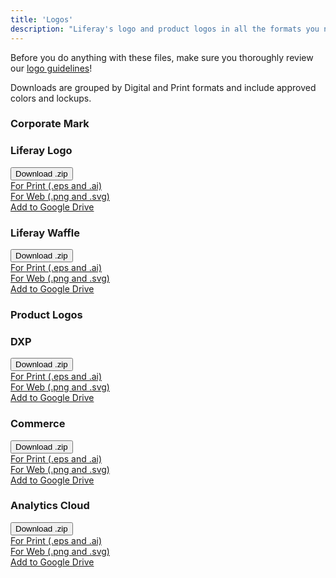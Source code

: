 ```yaml
---
title: 'Logos'
description: "Liferay's logo and product logos in all the formats you need."
---
```



Before you do anything with these files, make sure you thoroughly review our [logo guidelines](/docs/guidelines/logo-usage.html)!

Downloads are grouped by Digital and Print formats and include approved colors and lockups.

### Corporate Mark

<div className="row">
	<div className="col-md-4">
		<div className="card-type-asset color-card">
			<div className="card">
				<div className="aspect-ratio card-item-first" style={{background: "url('/images/logos/liferay-logo.png') center/cover"}}>
				</div>
				<div className="card-body">
					<div className="card-row">
						<div className="autofit-col autofit-col-expand">
							<div className="card-title text-truncate" title="Color Name"><h3 style={{marginTop: "16px"}}>Liferay Logo</h3></div>
                            <div className="btn-group">
                                <button aria-expanded="false" aria-haspopup="true" className="btn btn-primary dropdown-toggle" data-toggle="dropdown" type="button">
                                    Download .zip
                                    <Icon name="keyboardArrowDown" />
                                </button>
                                <div className="dropdown-menu">
                                    <a className="dropdown-item"  href="/../resources/logos/print/liferay-logo-cmyk.zip" target="_blank" download="liferay-logo-for-print">For Print (.eps and .ai)</a>
                                    <div className="dropdown-divider"></div>
                                    <a className="dropdown-item"  href="/../resources/logos/digital/liferay-logo-rgb.zip" target="_blank" download="liferay-logo-for-web">For Web (.png and .svg)</a>
                                </div>
                            </div>
							<a target="_blank" href="https://drive.google.com/drive/folders/1Ic6Ek1MH45XIjJ5hGUaMuJOkCj884oNm?usp=sharing" className="" style={{margin: "1rem 0 1.5rem"}}>Add to Google Drive</a>
						</div>
					</div>
				</div>
			</div>
		</div>
	</div>
	<div className="col-md-4">
		<div className="card-type-asset color-card">
			<div className="card">
				<div className="aspect-ratio card-item-first" style={{background: "url('/images/logos/liferay-waffle.png') center/cover"}}>
				</div>
				<div className="card-body">
					<div className="card-row">
						<div className="autofit-col autofit-col-expand">
							<div className="card-title text-truncate" title="Color Name"><h3 style={{marginTop: "16px"}}>Liferay Waffle</h3></div>
                            <div className="btn-group">
                                <button aria-expanded="false" aria-haspopup="true" className="btn btn-primary dropdown-toggle" data-toggle="dropdown" type="button">
                                    Download .zip
                                    <Icon name="keyboardArrowDown" />
                                </button>
                                <div className="dropdown-menu">
                                    <a className="dropdown-item"  href="/../resources/logos/print/liferay-icon-cmyk.zip" target="_blank" download="liferay-icon-for-print">For Print (.eps and .ai)</a>
                                    <div className="dropdown-divider"></div>
                                    <a className="dropdown-item"  href="/../resources/logos/digital/liferay-icon.zip" target="_blank" download="liferay-icon-for-web">For Web (.png and .svg)</a>
                                </div>
                            </div>
							<a target="_blank" href="https://drive.google.com/drive/folders/1OYOfMvbIRieHKlN1Bl-rZBzXYWYJls3q?usp=sharing" className="" style={{margin: "1rem 0 1.5rem"}}>Add to Google Drive</a>
						</div>
					</div>
				</div>
			</div>
		</div>
	</div>
</div>

### Product Logos

<div className="row">
	<div className="col-md-4">
		<div className="card-type-asset color-card">
			<div className="card">
				<div className="aspect-ratio card-item-first" style={{background: "url('/images/logos/liferay-dxp.png') center/cover"}}>
				</div>
				<div className="card-body">
					<div className="card-row">
						<div className="autofit-col autofit-col-expand">
							<div className="card-title text-truncate" title="Color Name"><h3 style={{marginTop: "16px"}}>DXP</h3></div>
                            <div className="btn-group">
                                <button aria-expanded="false" aria-haspopup="true" className="btn btn-primary dropdown-toggle" data-toggle="dropdown" type="button">
                                    Download .zip
                                    <Icon name="keyboardArrowDown" />
                                </button>
                                <div className="dropdown-menu">
                                    <a className="dropdown-item"  href="/../resources/logos/print/dxp-cmyk.zip" target="_blank" download="dxp-logo-for-print">For Print (.eps and .ai)</a>
                                    <div className="dropdown-divider"></div>
                                    <a className="dropdown-item"  href="/../resources/logos/digital/dxp-rgb.zip" target="_blank" download="dxp-logo-for-web">For Web (.png and .svg)</a>
                                </div>
                            </div>
							<a target="_blank" href="https://drive.google.com/drive/folders/1IRgDysvmUq1HOeb-dEjZdPwvzPo7HTq9?usp=sharing" className="" style={{margin: "1rem 0 1.5rem"}}>Add to Google Drive</a>
						</div>
					</div>
				</div>
			</div>
		</div>
	</div>
	<div className="col-md-4">
		<div className="card-type-asset color-card">
			<div className="card">
				<div className="aspect-ratio card-item-first" style={{background: "url('/images/logos/liferay-commerce.png') center/cover"}}>
				</div>
				<div className="card-body">
					<div className="card-row">
						<div className="autofit-col autofit-col-expand">
							<div className="card-title text-truncate" title="Color Name"><h3 style={{marginTop: "16px"}}>Commerce</h3></div>
                            <div className="btn-group">
                                <button aria-expanded="false" aria-haspopup="true" className="btn btn-primary dropdown-toggle" data-toggle="dropdown" type="button">
                                    Download .zip
                                    <Icon name="keyboardArrowDown" />
                                </button>
                                <div className="dropdown-menu">
                                    <a className="dropdown-item"  href="/../resources/logos/print/commerce-cmyk.zip" target="_blank" download="commerce-logo-for-print">For Print (.eps and .ai)</a>
                                    <div className="dropdown-divider"></div>
                                    <a className="dropdown-item"  href="/../resources/logos/digital/commerce-rgb.zip" target="_blank" download="commerce-logo-for-web">For Web (.png and .svg)</a>
                                </div>
                            </div>
							<a target="_blank" href="https://drive.google.com/drive/folders/1IQYRi9TsU67HbFeIvK7polW5KTlsim7N?usp=sharing" className="" style={{margin: "1rem 0 1.5rem"}}>Add to Google Drive</a>
						</div>
					</div>
				</div>
			</div>
		</div>
	</div>
	<div className="col-md-4">
		<div className="card-type-asset color-card">
			<div className="card">
				<div className="aspect-ratio card-item-first" style={{background: "url('/images/logos/liferay-analytics-cloud.png') center/cover"}}>
				</div>
				<div className="card-body">
					<div className="card-row">
						<div className="autofit-col autofit-col-expand">
							<div className="card-title text-truncate" title="Color Name"><h3 style={{marginTop: "16px"}}>Analytics Cloud</h3></div>
                            <div className="btn-group">
                                <button aria-expanded="false" aria-haspopup="true" className="btn btn-primary dropdown-toggle" data-toggle="dropdown" type="button">
                                    Download .zip
                                    <Icon name="keyboardArrowDown" />
                                </button>
                                <div className="dropdown-menu">
                                    <a className="dropdown-item"  href="/../resources/logos/print/analytics-cloud-cmyk.zip" target="_blank" download="analytics-cloud-logo-for-print">For Print (.eps and .ai)</a>
                                    <div className="dropdown-divider"></div>
                                    <a className="dropdown-item"  href="/../resources/logos/digital/analytics-cloud-rgb.zip" target="_blank" download="analytics-cloud-logo-for-web">For Web (.png and .svg)</a>
                                </div>
                            </div>
							<a target="_blank" href="https://drive.google.com/drive/folders/1INZGLcJoe5UT69N5_dGx3uTCPaJKmrIx?usp=sharing" className="" style={{margin: "1rem 0 1.5rem"}}>Add to Google Drive</a>
						</div>
					</div>
				</div>
			</div>
		</div>
	</div>
</div>
